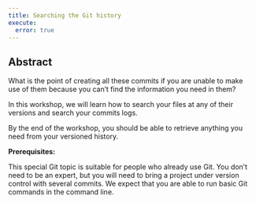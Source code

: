 ```yaml
---
title: Searching the Git history
execute:
  error: true
---
```


## Abstract

:::{.def}

What is the point of creating all these commits if you are unable to make use of them because you can't find the information you need in them?

In this workshop, we will learn how to search your files at any of their versions and search your commits logs.

By the end of the workshop, you should be able to retrieve anything you need from your versioned history.

**Prerequisites:**

This special Git topic is suitable for people who already use Git. You don't need to be an expert, but you will need to bring a project under version control with several commits. We expect that you are able to run basic Git commands in the command line.

:::
